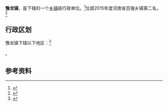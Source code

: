 {{中国乡级行政区|41/01/82/102/000}}

'''豫龙镇'''，是{{PRC admin/fullname|41/01/82/102/000|3}}下辖的一个[[乡镇|乡镇]]级行政单位。<ref>{{PRC admin/ref sgc|{{PRC admin/parent|41/01/82/102/000}}}}</ref>位居2015年度河南省百强乡镇第二名。<ref>{{cite web |url=http://news.dahe.cn/2015/11-11/105968162.html |language= |title=2015年度河南省百强乡镇出炉 安阳县水冶镇蝉联第一 |publisher=大河网-河南日报 |date=2015年11月11日 |accessdate= |archive-date=2016年3月6日 |archive-url=https://web.archive.org/web/20160306124633/http://news.dahe.cn/2015/11-11/105968162.html |dead-url=no }}</ref>

== 行政区划 ==

豫龙镇下辖以下地区：<ref>{{PRC admin/ref sgc|41/01/82/102/000}}</ref>

{{PRC admin/children|41/01/82/102/000}}。

== 参考资料 ==

{{reflist}}

{{行政区划小作品}}
{{PRC admin/navcat|41/01/82/102/000}}